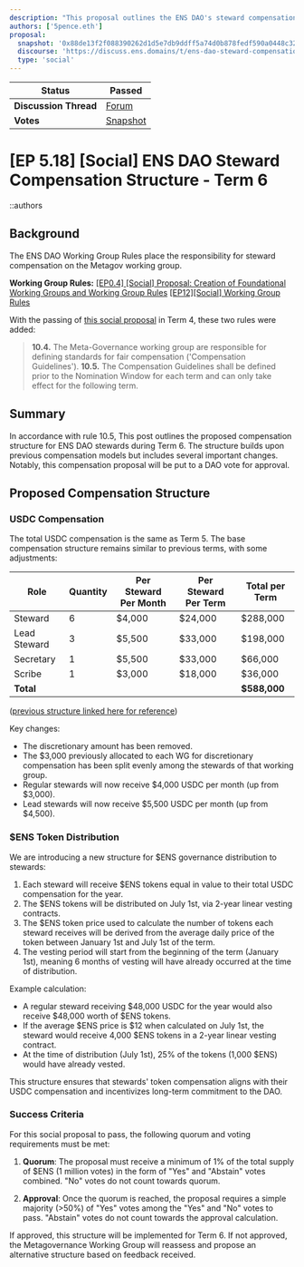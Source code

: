 ```yaml
---
description: "This proposal outlines the ENS DAO's steward compensation structure for Term 6, detailing monthly USDC payments for various roles, a new $ENS token distribution tied to annual USDC compensation, and terms for DAO approval."
authors: ['5pence.eth']
proposal:
  snapshot: '0x88de13f2f088390262d1d5e7db9ddff5a74d0b878fedf590a0448c32692078ba'
  discourse: 'https://discuss.ens.domains/t/ens-dao-steward-compensation-structure-term-6/19739'
  type: 'social'
---
```


| **Status**            | Passed                                                                                                                   |
| --------------------- | ------------------------------------------------------------------------------------------------------------------------ |
| **Discussion Thread** | [Forum](https://discuss.ens.domains/t/ens-dao-steward-compensation-structure-term-6/19739)                               |
| **Votes**             | [Snapshot](https://snapshot.box/#/s:ens.eth/proposal/0x88de13f2f088390262d1d5e7db9ddff5a74d0b878fedf590a0448c32692078ba) |

# [EP 5.18] [Social] ENS DAO Steward Compensation Structure - Term 6

::authors

## Background

The ENS DAO Working Group Rules place the responsibility for steward compensation on the Metagov working group.

**Working Group Rules:**
[[EP0.4] [Social] Proposal: Creation of Foundational Working Groups and Working Group Rules](https://docs.ens.domains/v/governance/governance-proposals/term-0/ep4-social-proposal-creation-of-foundational-working-groups-and-working-group-rules)
[[EP12][Social] Working Group Rules ](https://discuss.ens.domains/t/ep12-social-working-group-rules/12953)

With the passing of [this social proposal](https://snapshot.org/#/ens.eth/proposal/0x26a5c8dec547837495707e70446d1e7cd874a91f75753c602998f6e70083a266) in Term 4, these two rules were added:

> **10.4.** The Meta-Governance working group are responsible for defining standards for fair compensation ('Compensation Guidelines').
> **10.5.** The Compensation Guidelines shall be defined prior to the Nomination Window for each term and can only take effect for the following term.

## Summary

In accordance with rule 10.5, This post outlines the proposed compensation structure for ENS DAO stewards during Term 6. The structure builds upon previous compensation models but includes several important changes. Notably, this compensation proposal will be put to a DAO vote for approval.

## Proposed Compensation Structure

### USDC Compensation

The total USDC compensation is the same as Term 5. The base compensation structure remains similar to previous terms, with some adjustments:

| Role         | Quantity | Per Steward Per Month | Per Steward Per Term | Total per Term |
| ------------ | -------- | --------------------- | -------------------- | -------------- |
| Steward      | 6        | $4,000                | $24,000              | $288,000       |
| Lead Steward | 3        | $5,500                | $33,000              | $198,000       |
| Secretary    | 1        | $5,500                | $33,000              | $66,000        |
| Scribe       | 1        | $3,000                | $18,000              | $36,000        |
| **Total**    |          |                       |                      | **$588,000**   |

([previous structure linked here for reference](https://discuss.ens.domains/t/ens-dao-steward-compensation/18063))

Key changes:

- The discretionary amount has been removed.
- The $3,000 previously allocated to each WG for discretionary compensation has been split evenly among the stewards of that working group.
- Regular stewards will now receive $4,000 USDC per month (up from $3,000).
- Lead stewards will now receive $5,500 USDC per month (up from $4,500).

### $ENS Token Distribution

We are introducing a new structure for $ENS governance distribution to stewards:

1. Each steward will receive $ENS tokens equal in value to their total USDC compensation for the year.
2. The $ENS tokens will be distributed on July 1st, via 2-year linear vesting contracts.
3. The $ENS token price used to calculate the number of tokens each steward receives will be derived from the average daily price of the token between January 1st and July 1st of the term.
4. The vesting period will start from the beginning of the term (January 1st), meaning 6 months of vesting will have already occurred at the time of distribution.

Example calculation:

- A regular steward receiving $48,000 USDC for the year would also receive $48,000 worth of $ENS tokens.
- If the average $ENS price is $12 when calculated on July 1st, the steward would receive 4,000 $ENS tokens in a 2-year linear vesting contract.
- At the time of distribution (July 1st), 25% of the tokens (1,000 $ENS) would have already vested.

This structure ensures that stewards' token compensation aligns with their USDC compensation and incentivizes long-term commitment to the DAO.

### Success Criteria

For this social proposal to pass, the following quorum and voting requirements must be met:

1. **Quorum**: The proposal must receive a minimum of 1% of the total supply of $ENS (1 million votes) in the form of "Yes" and "Abstain" votes combined. "No" votes do not count towards quorum.

2. **Approval**: Once the quorum is reached, the proposal requires a simple majority (>50%) of "Yes" votes among the "Yes" and "No" votes to pass. "Abstain" votes do not count towards the approval calculation.

If approved, this structure will be implemented for Term 6. If not approved, the Metagovernance Working Group will reassess and propose an alternative structure based on feedback received.
